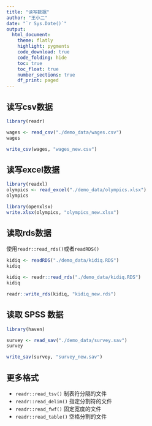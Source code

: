 ```yaml
---
title: "读写数据"
author: "王小二"
date: "`r Sys.Date()`"
output: 
  html_document:
    theme: flatly
    highlight: pygments
    code_download: true
    code_folding: hide
    toc: true
    toc_float: true
    number_sections: true
    df_print: paged
---
```



## 读写csv数据

```r
library(readr)

wages <- read_csv("./demo_data/wages.csv")
wages
```


```r
write_csv(wages, "wages_new.csv")
```



## 读写excel数据

```r
library(readxl)
olympics <- read_excel("./demo_data/olympics.xlsx")
olympics
```



```r
library(openxlsx)
write.xlsx(olympics, "olympics_new.xlsx")
```



## 读取rds数据

使用`readr::read_rds()`或者`readRDS()`

```r
kidiq <- readRDS("./demo_data/kidiq.RDS")
kidiq
```


```r
kidiq <- readr::read_rds("./demo_data/kidiq.RDS")
kidiq
```


```r
readr::write_rds(kidiq, "kidiq_new.rds")
```




## 读取 SPSS 数据

```r
library(haven)

survey <- read_sav("./demo_data/survey.sav")
survey
```



```r
write_sav(survey, "survey_new.sav")
```



## 更多格式

- `readr::read_tsv()`   制表符分隔的文件
- `readr::read_delim()` 指定分割符的文件
- `readr::read_fwf()`   固定宽度的文件
- `readr::read_table()` 空格分割的文件

